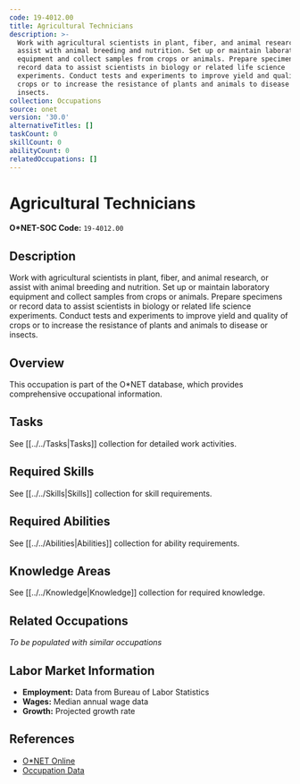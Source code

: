 ```yaml
---
code: 19-4012.00
title: Agricultural Technicians
description: >-
  Work with agricultural scientists in plant, fiber, and animal research, or
  assist with animal breeding and nutrition. Set up or maintain laboratory
  equipment and collect samples from crops or animals. Prepare specimens or
  record data to assist scientists in biology or related life science
  experiments. Conduct tests and experiments to improve yield and quality of
  crops or to increase the resistance of plants and animals to disease or
  insects.
collection: Occupations
source: onet
version: '30.0'
alternativeTitles: []
taskCount: 0
skillCount: 0
abilityCount: 0
relatedOccupations: []
---
```

# Agricultural Technicians

**O*NET-SOC Code:** `19-4012.00`

## Description

Work with agricultural scientists in plant, fiber, and animal research, or assist with animal breeding and nutrition. Set up or maintain laboratory equipment and collect samples from crops or animals. Prepare specimens or record data to assist scientists in biology or related life science experiments. Conduct tests and experiments to improve yield and quality of crops or to increase the resistance of plants and animals to disease or insects.

## Overview

This occupation is part of the O*NET database, which provides comprehensive occupational information.

## Tasks

See [[../../Tasks|Tasks]] collection for detailed work activities.

## Required Skills

See [[../../Skills|Skills]] collection for skill requirements.

## Required Abilities

See [[../../Abilities|Abilities]] collection for ability requirements.

## Knowledge Areas

See [[../../Knowledge|Knowledge]] collection for required knowledge.

## Related Occupations

*To be populated with similar occupations*

## Labor Market Information

- **Employment:** Data from Bureau of Labor Statistics
- **Wages:** Median annual wage data
- **Growth:** Projected growth rate

## References

- [O*NET Online](https://www.onetonline.org/link/summary/19-4012.00)
- [Occupation Data](https://www.onetcenter.org/)
